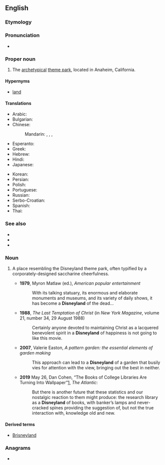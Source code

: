 ==English==
{{wp}}

===Etymology===
{{suf|en|Disney|land}}

===Pronunciation===
* {{IPA|/ˈdɪzniːˌlænd/|lang=en}}

===Proper noun===
{{en-propn}}

# The [[archetypical]] [[theme park]], located in Anaheim, California.

====Hypernyms====
* {{qual|structurally}} [[land]]

====Translations====
{{trans-top|Disneyland, theme park}}
* Arabic: {{t|ar|دِيزْنِي لَانْد|m}}
* Bulgarian: {{t|bg|Дисниленд|m|tr=Disnilend}}
* Chinese:
*: Mandarin: {{t+|cmn|迪斯尼樂園|sc=Hani}}, {{t+|cmn|迪斯尼乐园|tr=Dísīní lèyuán|sc=Hani}}, {{t+|cmn|迪士尼樂園|sc=Hani}}, {{t+|cmn|迪士尼乐园|tr=Díshìní lèyuán|sc=Hani}}
* Esperanto: {{t|eo|Diznejlando}}
* Greek: {{t|el|Ντίσνεϋλαντ|f}}
* Hebrew: {{t|he|דיסנילנד}}
* Hindi: {{t|hi|डिज़्नीलैंड|tr=ḍiznīlaiṇḍ}}
* Japanese: {{t|ja|ディズニーランド|tr=Dizunīrando}}
{{trans-mid}}
* Korean: {{t|ko|디즈니랜드|tr=Dijeunirandeu}}
* Persian: {{t|fa|دیزنی‌لند}}
* Polish: {{t+|pl|Disneyland|m}}
* Portuguese: {{t|pt|Disneylândia|f}}
* Russian: {{t|ru|Диснейленд|m}}
* Serbo-Croatian: {{t|sh|Дизниленд|m|sc=Cyrl}}
* Spanish: {{t|es|Disneylandia|f}}
* Thai: {{t|th|ดิสนีย์แลนด์|tr=dít-nee-laen}}
{{trans-bottom}}

===See also===
* {{l|en|Disney}}
* {{l|en|Disneyworld}}
* {{l|en|Mickey Mouse}}

===Noun===
{{en-noun}}

# {{lb|en|informal|often|derogatory}} A place resembling the Disneyland theme park, often typified by a corporately-designed saccharine cheerfulness.
#* '''1979''', Myron Matlaw (ed.), ''American popular entertainment''
#*: With its talking statuary, its enormous and elaborate monuments and museums, and its variety of daily shows, it has become a '''Disneyland''' of the dead...
#* '''1988''', ''The Last Temptation of Christ'' (in ''New York Magazine'', volume 21, number 34, 29 August 1988)
#*: Certainly anyone devoted to maintaining Christ as a lacquered benevolent spirit in a '''Disneyland''' of happiness is not going to like this movie.
#* '''2007''', Valerie Easton, ''A pattern garden: the essential elements of garden making''
#*: This approach can lead to a '''Disneyland''' of a garden that busily vies for attention with the view, bringing out the best in neither.
#* '''2019''' May 26, Dan Cohen, “The Books of College Libraries Are Turning Into Wallpaper”[https://www.theatlantic.com/ideas/archive/2019/05/college-students-arent-checking-out-books/590305/], ''The Atlantic'':
#*: But there is another future that these statistics and our nostalgic reaction to them might produce: the research library as a '''Disneyland''' of books, with banker’s lamps and never-cracked spines providing the suggestion of, but not the true interaction with, knowledge old and new.

====Derived terms====
* [[Brisneyland]]

===Anagrams===
* {{anagrams|en|a=addeilnnsy|dandy lines}}

{{cln|en|eponyms}}
